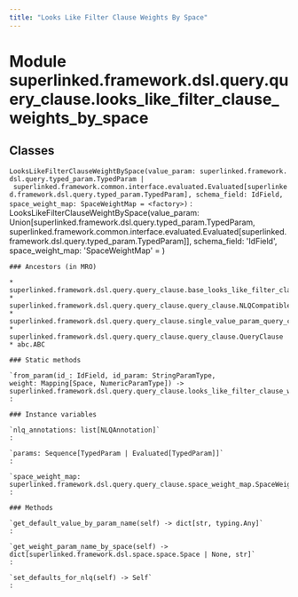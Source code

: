 ```yaml
---
title: "Looks Like Filter Clause Weights By Space"
---
```


Module superlinked.framework.dsl.query.query_clause.looks_like_filter_clause_weights_by_space
=============================================================================================

Classes
-------

`LooksLikeFilterClauseWeightBySpace(value_param: superlinked.framework.dsl.query.typed_param.TypedParam | superlinked.framework.common.interface.evaluated.Evaluated[superlinked.framework.dsl.query.typed_param.TypedParam], schema_field: IdField, space_weight_map: SpaceWeightMap = <factory>)`
:   LooksLikeFilterClauseWeightBySpace(value_param: Union[superlinked.framework.dsl.query.typed_param.TypedParam, superlinked.framework.common.interface.evaluated.Evaluated[superlinked.framework.dsl.query.typed_param.TypedParam]], schema_field: 'IdField', space_weight_map: 'SpaceWeightMap' = <factory>)

    ### Ancestors (in MRO)

    * superlinked.framework.dsl.query.query_clause.base_looks_like_filter_clause.BaseLooksLikeFilterClause
    * superlinked.framework.dsl.query.query_clause.query_clause.NLQCompatible
    * superlinked.framework.dsl.query.query_clause.single_value_param_query_clause.SingleValueParamQueryClause
    * superlinked.framework.dsl.query.query_clause.query_clause.QueryClause
    * abc.ABC

    ### Static methods

    `from_param(id_: IdField, id_param: StringParamType, weight: Mapping[Space, NumericParamType]) ‑> superlinked.framework.dsl.query.query_clause.looks_like_filter_clause_weights_by_space.LooksLikeFilterClauseWeightBySpace`
    :

    ### Instance variables

    `nlq_annotations: list[NLQAnnotation]`
    :

    `params: Sequence[TypedParam | Evaluated[TypedParam]]`
    :

    `space_weight_map: superlinked.framework.dsl.query.query_clause.space_weight_map.SpaceWeightMap`
    :

    ### Methods

    `get_default_value_by_param_name(self) ‑> dict[str, typing.Any]`
    :

    `get_weight_param_name_by_space(self) ‑> dict[superlinked.framework.dsl.space.space.Space | None, str]`
    :

    `set_defaults_for_nlq(self) ‑> Self`
    :